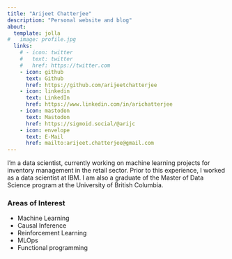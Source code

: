 ```yaml
---
title: "Arijeet Chatterjee"
description: "Personal website and blog"
about:
  template: jolla
#   image: profile.jpg
  links:
    # - icon: twitter
    #   text: twitter
    #   href: https://twitter.com
    - icon: github
      text: Github
      href: https://github.com/arijeetchatterjee
    - icon: linkedin
      text: LinkedIn
      href: https://www.linkedin.com/in/arichatterjee
    - icon: mastodon
      text: Mastodon
      href: https://sigmoid.social/@arijc
    - icon: envelope
      text: E-Mail
      href: mailto:arijeet.chatterjee@gmail.com
---
```


I'm a data scientist, currently working on machine learning projects for inventory management in the retail sector. Prior to this experience, I worked as a data scientist at IBM. I am also a graduate of the Master of Data Science program at the University of British Columbia.

### Areas of Interest

- Machine Learning
- Causal Inference
- Reinforcement Learning
- MLOps
- Functional programming

<!-- ### Education

::: {.d-flex .justify-content-between}
::: {}
**University of British Columbia**  
Master of Data Science  
:::
::: {.text-end}
Vancouver, Canada 

::: {.d-flex .justify-content-between}
::: {}
**HEC Paris**  
MBA  
:::
::: {.text-end}
Jouy-en-Josas, France  -->


<!-- University of British Columbia | Vancouver, Canada
Master of Data Science | Sept 2021 - June 2022

HEC Paris | France
MBA | Sept 2008 - May 2010 -->
